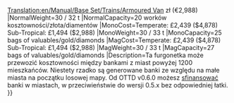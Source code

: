 [[Translation:en/Manual/Base Set/Trains/Armoured Van]]
{{pl/Manual/Base Set/Trains/Wagony|Picture=[[File:en/Manual/Base Set/Trains/Armouredvan.png]]
|Name=Wagon opancerzony
|NormalCost={{#expr:1494*6}} zł (€2,988)
|NormalWeight=30 / 32 t
|NormalCapacity=20 worków kosztowności/złota/diamentów
|MonoCost=Temperate: £2,439  ($4,878)<br/>Sub-Tropical: £1,494  ($2,988)
|MonoWeight=30 / 33 t
|MonoCapacity=25 bags of valuables/gold/diamonds
|MagCost=Temperate: £2,439  ($4,878)<br/>Sub-Tropical: £1,494  ($2,988)
|MagWeight=30 / 33 t
|MagCapacity=27 bags of valuables/gold/diamonds
|Description=Ta furgonetka może przewozić kosztowności między bankami z miast powyżej 1200 mieszkańców. Niestety rzadko są generowane banki ze względu na małe miasta na początku losowej mapy. Od OTTD v0.6.0 możesz [[pl/Manual/Przedsiębiorstwa#oplacanie-nowych-przedsiebiorstw|sfinansować]] banki w miastach, w przeciwieństwie do wersji 0.5.x bez odpowiedniej łatki.
}}